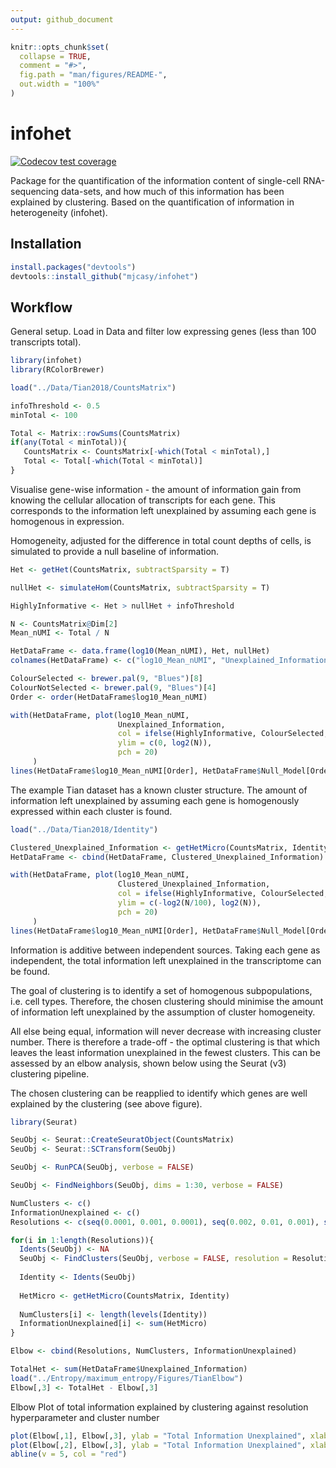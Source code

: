 ```yaml
---
output: github_document
---
```


<!-- README.md is generated from README.Rmd. Please edit that file -->

```r
knitr::opts_chunk$set(
  collapse = TRUE,
  comment = "#>",
  fig.path = "man/figures/README-",
  out.width = "100%"
)
```

# infohet

<!-- badges: start -->
[![Codecov test coverage](https://codecov.io/gh/mjcasy/infohet/branch/master/graph/badge.svg)](https://codecov.io/gh/mjcasy/infohet?branch=master)
<!-- badges: end -->

Package for the quantification of the information content of single-cell RNA-sequencing data-sets, and how much of this information has been explained by clustering. Based on the quantification of information in heterogeneity (infohet).

## Installation

``` r
install.packages("devtools")
devtools::install_github("mjcasy/infohet")
```

## Workflow

General setup. Load in Data and filter low expressing genes (less than 100 transcripts total). 

```r
library(infohet)
library(RColorBrewer)

load("../Data/Tian2018/CountsMatrix")

infoThreshold <- 0.5
minTotal <- 100

Total <- Matrix::rowSums(CountsMatrix)
if(any(Total < minTotal)){
   CountsMatrix <- CountsMatrix[-which(Total < minTotal),]
   Total <- Total[-which(Total < minTotal)]
}
```

Visualise gene-wise information - the amount of information gain from knowing the cellular allocation of transcripts for each gene. This corresponds to the information left unexplained by assuming each gene is homogenous in expression.

Homogeneity, adjusted for the difference in total count depths of cells, is simulated to provide a null baseline of information.

```r
Het <- getHet(CountsMatrix, subtractSparsity = T)

nullHet <- simulateHom(CountsMatrix, subtractSparsity = T)

HighlyInformative <- Het > nullHet + infoThreshold

N <- CountsMatrix@Dim[2]
Mean_nUMI <- Total / N

HetDataFrame <- data.frame(log10(Mean_nUMI), Het, nullHet)
colnames(HetDataFrame) <- c("log10_Mean_nUMI", "Unexplained_Information", "Null_Model")

ColourSelected <- brewer.pal(9, "Blues")[8]
ColourNotSelected <- brewer.pal(9, "Blues")[4]
Order <- order(HetDataFrame$log10_Mean_nUMI)

with(HetDataFrame, plot(log10_Mean_nUMI, 
                        Unexplained_Information,
                        col = ifelse(HighlyInformative, ColourSelected, ColourNotSelected),
                        ylim = c(0, log2(N)),
                        pch = 20)
     )
lines(HetDataFrame$log10_Mean_nUMI[Order], HetDataFrame$Null_Model[Order], col = "red", lwd = 2)
```

The example Tian dataset has a known cluster structure. The amount of information left unexplained by assuming each gene is homogenously expressed within each cluster is found. 

```r
load("../Data/Tian2018/Identity")

Clustered_Unexplained_Information <- getHetMicro(CountsMatrix, Identity, subtractSparsity = T)
HetDataFrame <- cbind(HetDataFrame, Clustered_Unexplained_Information)

with(HetDataFrame, plot(log10_Mean_nUMI, 
                        Clustered_Unexplained_Information,
                        col = ifelse(HighlyInformative, ColourSelected, ColourNotSelected),
                        ylim = c(-log2(N/100), log2(N)),
                        pch = 20)
     )
lines(HetDataFrame$log10_Mean_nUMI[Order], HetDataFrame$Null_Model[Order], col = "red", lwd = 2)

```

Information is additive between independent sources. Taking each gene as independent, the total information left unexplained in the transcriptome can be found. 

The goal of clustering is to identify a set of homogenous subpopulations, i.e. cell types. Therefore, the chosen clustering should minimise the amount of information left unexplained by the assumption of cluster homogeneity. 

All else being equal, information will never decrease with increasing cluster number. There is therefore a trade-off - the optimal clustering is that which leaves the least information unexplained in the fewest clusters. This can be assessed by an elbow analysis, shown below using the Seurat (v3) clustering pipeline.

The chosen clustering can be reapplied to identify which genes are well explained by the clustering (see above figure).

```r
library(Seurat)

SeuObj <- Seurat::CreateSeuratObject(CountsMatrix)
SeuObj <- Seurat::SCTransform(SeuObj)

SeuObj <- RunPCA(SeuObj, verbose = FALSE)

SeuObj <- FindNeighbors(SeuObj, dims = 1:30, verbose = FALSE)

NumClusters <- c()
InformationUnexplained <- c()
Resolutions <- c(seq(0.0001, 0.001, 0.0001), seq(0.002, 0.01, 0.001), seq(0.02, 0.2, 0.01), seq(0.3, 1, 0.1))

for(i in 1:length(Resolutions)){
  Idents(SeuObj) <- NA
  SeuObj <- FindClusters(SeuObj, verbose = FALSE, resolution = Resolutions[i])
  
  Identity <- Idents(SeuObj)
  
  HetMicro <- getHetMicro(CountsMatrix, Identity)
  
  NumClusters[i] <- length(levels(Identity))
  InformationUnexplained[i] <- sum(HetMicro) 
}

Elbow <- cbind(Resolutions, NumClusters, InformationUnexplained)
```

```r
TotalHet <- sum(HetDataFrame$Unexplained_Information)
load("../Entropy/maximum_entropy/Figures/TianElbow")
Elbow[,3] <- TotalHet - Elbow[,3]
```

Elbow Plot of total information explained by clustering against resolution hyperparameter and cluster number

```r
plot(Elbow[,1], Elbow[,3], ylab = "Total Information Unexplained", xlab = "Resolution", type = "l")
plot(Elbow[,2], Elbow[,3], ylab = "Total Information Unexplained", xlab = "Number of Clusters", type = "l")
abline(v = 5, col = "red")
```


